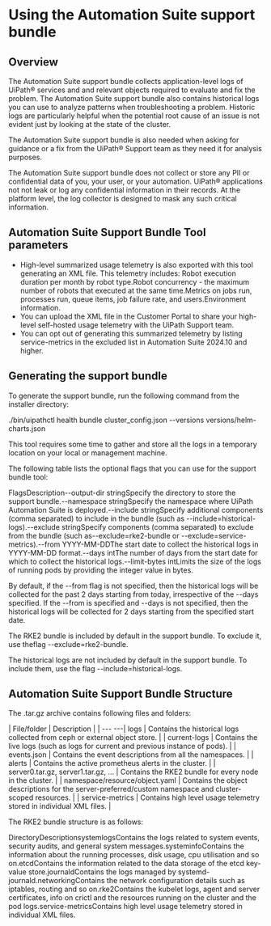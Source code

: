 ﻿# Using the Automation Suite support bundle


## Overview

The Automation Suite support bundle collects application-level logs of UiPath® services and and relevant objects required to evaluate and fix the problem. The Automation Suite support bundle also contains historical logs you can use to analyze patterns when troubleshooting a problem. Historic logs are particularly helpful when the potential root cause of an issue is not evident just by looking at the state of the cluster.

The Automation Suite support bundle is also needed when asking for guidance or a fix from the UiPath® Support team as they need it for analysis purposes.

The Automation Suite support bundle does not collect or store any PII or confidential data of you, your user, or your automation. UiPath® applications not not leak or log any confidential information in their records. At the platform level, the log collector is designed to mask any such critical information.


## Automation Suite Support Bundle Tool parameters

* High-level summarized usage telemetry is also exported with this tool generating an XML file. This telemetry includes: Robot execution duration per month by robot type.Robot concurrency - the maximum number of robots that executed at the same time.Metrics on jobs run, processes run, queue items, job failure rate, and users.Environment information.
* You can upload the XML file in the Customer Portal to share your high-level self-hosted usage telemetry with the UiPath Support team.
* You can opt out of generating this summarized telemetry by listing service-metrics in the excluded list in Automation Suite 2024.10 and higher.


## Generating the support bundle

To generate the support bundle, run the following command from the installer directory:

./bin/uipathctl health bundle cluster_config.json --versions versions/helm-charts.json

This tool requires some time to gather and store all the logs in a temporary location on your local or management machine.

The following table lists the optional flags that you can use for the support bundle tool:

FlagsDescription--output-dir stringSpecify the directory to store the support bundle.--namespace stringSpecify the namespace where UiPath Automation Suite is deployed.--include stringSpecify additional components (comma separated) to include in the bundle (such as --include=historical-logs).--exclude stringSpecify components (comma separated) to exclude from the bundle (such as--exclude=rke2-bundle or --exclude=service-metrics).--from YYYY-MM-DDThe start date to collect the historical logs in YYYY-MM-DD format.--days intThe number of days from the start date for which to collect the historical logs.--limit-bytes intLimits the size of the logs of running pods by providing the integer value in bytes.

By default, if the --from flag is not specified, then the historical logs will be collected for the past 2 days starting from today, irrespective of the --days specified. If the --from is specified and --days is not specified, then the historical logs will be collected for 2 days starting from the specified start date.

The RKE2 bundle is included by default in the support bundle. To exclude it, use theflag --exclude=rke2-bundle.

The historical logs are not included by default in the support bundle. To include them, use the flag --include=historical-logs.


## Automation Suite Support Bundle Structure

The .tar.gz archive contains following files and folders:


| File/folder | Description |
| --- ---| logs | Contains the historical logs collected from ceph or external object store. |
| current-logs | Contains the live logs (such as logs for current and previous instance of pods). |
| events.json | Contains the event descriptions from all the namespaces. |
| alerts | Contains the active prometheus alerts in the cluster. |
| server0.tar.gz, server1.tar.gz, ... | Contains the RKE2 bundle for every node in the cluster. |
| namespace/resource/object.yaml | Contains the object descriptions for the server-preferred/custom namespace and cluster-scoped resources. |
| service-metrics | Contains high level usage telemetry stored in individual XML files. |

The RKE2 bundle structure is as follows:

DirectoryDescriptionsystemlogsContains the logs related to system events, security audits, and general system messages.systeminfoContains the information about the running processes, disk usage, cpu utilisation and so on.etcdContains the information related to the data storage of the etcd key-value store.journaldContains the logs managed by systemd-journald.networkingContains the network configuration details such as iptables, routing and so on.rke2Contains the kubelet logs, agent and server certificates, info on crictl and the resources running on the cluster and the pod logs.service-metricsContains high level usage telemetry stored in individual XML files.

